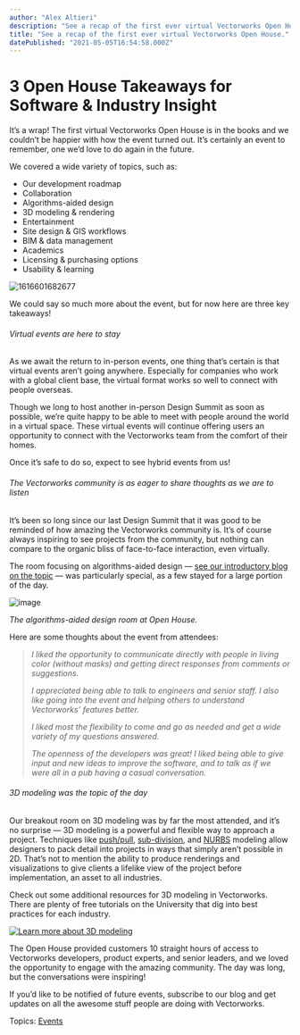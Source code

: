 ```yaml
---
author: "Alex Altieri"
description: "See a recap of the first ever virtual Vectorworks Open House."
title: "See a recap of the first ever virtual Vectorworks Open House." 
datePublished: "2021-05-05T16:54:58.000Z"
---
```

# 3 Open House Takeaways for Software & Industry Insight

It’s a wrap! The first virtual Vectorworks Open House is in the books and we couldn’t be happier with how the event turned out. It’s certainly an event to remember, one we’d love to do again in the future.

We covered a wide variety of topics, such as: 
* Our development roadmap
* Collaboration
* Algorithms-aided design
* 3D modeling & rendering
* Entertainment
* Site design & GIS workflows
* BIM & data management
* Academics
* Licensing & purchasing options
* Usability & learning

![1616601682677](https://blog.vectorworks.net/hs-fs/hubfs/Blog%20Images/210407_Open%20House%20Announcement/1616601682677.jpeg?width=1400&name=1616601682677.jpeg)

We could say so much more about the event, but for now here are three key takeaways!

###### Virtual events are here to stay

As we await the return to in-person events, one thing that’s certain is that virtual events aren’t going anywhere. Especially for companies who work with a global client base, the virtual format works so well to connect with people overseas.

Though we long to host another in-person Design Summit as soon as possible, we’re quite happy to be able to meet with people around the world in a virtual space. These virtual events will continue offering users an opportunity to connect with the Vectorworks team from the comfort of their homes.

Once it’s safe to do so, expect to see hybrid events from us!

###### The Vectorworks community is as eager to share thoughts as we are to listen

It’s been so long since our last Design Summit that it was good to be reminded of how amazing the Vectorworks community is. It’s of course always inspiring to see projects from the community, but nothing can compare to the organic bliss of face-to-face interaction, even virtually. 

The room focusing on algorithms-aided design — [see our introductory blog on the topic](../../../net/vectorworks/blog/what-is-marionette-a-look-at-vectorworks-algorithmic-modeling-tool.html) — was particularly special, as a few stayed for a large portion of the day.

![image](https://blog.vectorworks.net/hs-fs/hubfs/Blog%20Images/210429_Open%20House%20Post-event/image.png?width=3360&name=image.png)

_The algorithms-aided design room at Open House._

Here are some thoughts about the event from attendees:

> _I liked the opportunity to communicate directly with people in living color (without masks) and getting direct responses from comments or suggestions._
> 
> _I appreciated being able to talk to engineers and senior staff. I also like going into the event and helping others to understand Vectorworks’ features better._ 
> 
> _I liked most the flexibility to come and go as needed and get a wide variety of my questions answered._
> 
> _The openness of the developers was great! I liked being able to give input and new ideas to improve the software, and to talk as if we were all in a pub having a casual conversation._

###### 3D modeling was the topic of the day

Our breakout room on 3D modeling was by far the most attended, and it’s no surprise — 3D modeling is a powerful and flexible way to approach a project. Techniques like [push/pull](https://app-help.vectorworks.net/2021/eng/VW2021%5FGuide/Shapes3/Direct%5Fmodeling%5Fwith%5Fthe%5FPush%5FPull%5Ftool.htm?rhhlterm=push%2Fpull&rhsyns=%20), [sub-division](https://app-help.vectorworks.net/2021/eng/VW2021%5FGuide/Shapes3/Subdivision%5Fmodeling.htm?rhhlterm=subdivision&rhsyns=%20), and [NURBS](https://app-help.vectorworks.net/2021/eng/VW2021%5FGuide/Shapes2/Creating%5FNURBS%5Fcurves.htm?rhhlterm=nurbs&rhsyns=%20) modeling allow designers to pack detail into projects in ways that simply aren’t possible in 2D. That’s not to mention the ability to produce renderings and visualizations to give clients a lifelike view of the project before implementation, an asset to all industries.

Check out some additional resources for 3D modeling in Vectorworks. There are plenty of free tutorials on the University that dig into best practices for each industry. 

[![Learn more about 3D modeling](https://no-cache.hubspot.com/cta/default/3018241/d104328d-91eb-4dbd-9206-3d9d62513170.png)](https://cta-redirect.hubspot.com/cta/redirect/3018241/d104328d-91eb-4dbd-9206-3d9d62513170) 

The Open House provided customers 10 straight hours of access to Vectorworks developers, product experts, and senior leaders, and we loved the opportunity to engage with the amazing community. The day was long, but the conversations were inspiring!

If you’d like to be notified of future events, subscribe to our blog and get updates on all the awesome stuff people are doing with Vectorworks.

 Topics: [Events](https://blog.vectorworks.net/topic/events) 

 